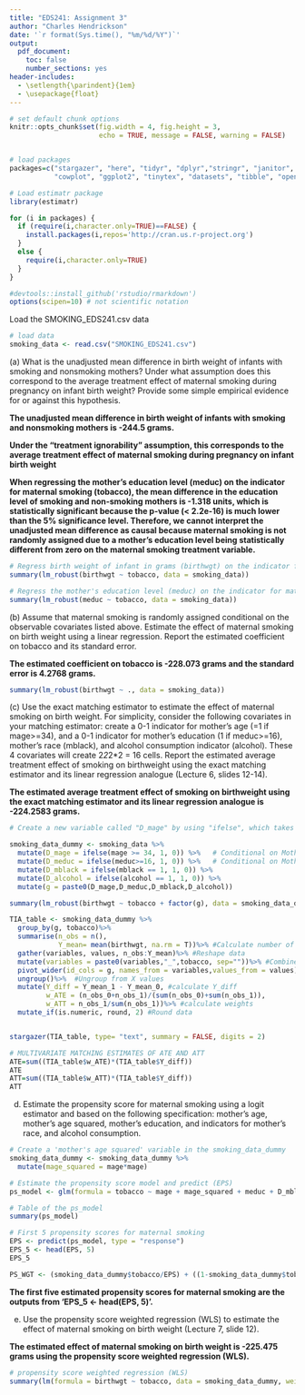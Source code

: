 ```yaml
---
title: "EDS241: Assignment 3"
author: "Charles Hendrickson"
date: '`r format(Sys.time(), "%m/%d/%Y")`'
output: 
  pdf_document:
    toc: false
    number_sections: yes
header-includes:
  - \setlength{\parindent}{1em}
  - \usepackage{float}
---
```


```r

# set default chunk options
knitr::opts_chunk$set(fig.width = 4, fig.height = 3, 
                      echo = TRUE, message = FALSE, warning = FALSE)


# load packages
packages=c("stargazer", "here", "tidyr", "dplyr","stringr", "janitor", 
           "cowplot", "ggplot2", "tinytex", "datasets", "tibble", "openxlsx", "estimatr", "car", "readxl")

# Load estimatr package
library(estimatr)

for (i in packages) {
  if (require(i,character.only=TRUE)==FALSE) {
    install.packages(i,repos='http://cran.us.r-project.org')
  }
  else {
    require(i,character.only=TRUE)
  }
}

#devtools::install_github('rstudio/rmarkdown')
options(scipen=10) # not scientific notation

```

Load the SMOKING_EDS241.csv data

```r
# load data 
smoking_data <- read.csv("SMOKING_EDS241.csv")

```

\noindent (a) What is the unadjusted mean difference in birth weight of infants with smoking and nonsmoking mothers? Under what assumption does this correspond to the average treatment effect of maternal smoking during pregnancy on infant birth weight? Provide some simple empirical evidence for or against this hypothesis.


**The unadjusted mean difference in birth weight of infants with smoking and nonsmoking mothers is -244.5 grams.**

**Under the "treatment ignorability" assumption, this corresponds to the average treatment effect of maternal smoking during pregnancy on infant birth weight**

**When regressing the mother's education level (meduc) on the indicator for maternal smoking (tobacco), the mean difference in the education level of smoking and non-smoking mothers is -1.318 units, which is statistically significant because the p-value (< 2.2e-16) is much lower than the 5% significance level. Therefore, we cannot interpret the unadjusted mean difference as causal because maternal smoking is not randomly assigned due to a mother's education level being statistically different from zero on the maternal smoking treatment variable.**

```r
# Regress birth weight of infant in grams (birthwgt) on the indicator for maternal smoking (tobacco)
summary(lm_robust(birthwgt ~ tobacco, data = smoking_data))
```

```r
# Regress the mother's education level (meduc) on the indicator for maternal smoking (tobacco)
summary(lm_robust(meduc ~ tobacco, data = smoking_data))
```

\noindent (b) Assume that maternal smoking is randomly assigned conditional on the observable covariates listed above. Estimate the effect of maternal smoking on birth weight using a linear regression. Report the estimated coefficient on tobacco and its standard error.


**The estimated coefficient on tobacco is -228.073 grams and the standard error is 4.2768 grams.**

```r
summary(lm_robust(birthwgt ~ ., data = smoking_data))
```

\noindent (c) Use the exact matching estimator to estimate the effect of maternal smoking on birth weight. For simplicity, consider the following covariates in your matching estimator: create a 0-1 indicator for mother's age (=1 if mage\>=34), and a 0-1 indicator for mother's education (1 if meduc\>=16), mother's race (mblack), and alcohol consumption indicator (alcohol). These 4 covariates will create 2*2*2\*2 = 16 cells. Report the estimated average treatment effect of smoking on birthweight using the exact matching estimator and its linear regression analogue (Lecture 6, slides 12-14).


**The estimated average treatment effect of smoking on birthweight using the exact matching estimator and its linear regression analogue is -224.2583 grams.**

```r
# Create a new variable called "D_mage" by using "ifelse", which takes a condition, followed by what the output should be if the condition is met, followed by the output of the condition is not met.

smoking_data_dummy <- smoking_data %>% 
  mutate(D_mage = ifelse(mage >= 34, 1, 0)) %>%   # Conditional on Mother's Age 
  mutate(D_meduc = ifelse(meduc>=16, 1, 0)) %>%   # Conditional on Mother's Education
  mutate(D_mblack = ifelse(mblack == 1, 1, 0)) %>%
  mutate(D_alcohol = ifelse(alcohol == 1, 1, 0)) %>% 
  mutate(g = paste0(D_mage,D_meduc,D_mblack,D_alcohol))

summary(lm_robust(birthwgt ~ tobacco + factor(g), data = smoking_data_dummy))

```

```r
TIA_table <- smoking_data_dummy %>%
  group_by(g, tobacco)%>% 
  summarise(n_obs = n(),
            Y_mean= mean(birthwgt, na.rm = T))%>% #Calculate number of observations and Y mean by X by treatment cells
  gather(variables, values, n_obs:Y_mean)%>% #Reshape data
  mutate(variables = paste0(variables,"_",tobacco, sep=""))%>% #Combine the treatment and variables for reshaping
  pivot_wider(id_cols = g, names_from = variables,values_from = values)%>% #Reshape data by treatment and X cell
  ungroup()%>%  #Ungroup from X values
  mutate(Y_diff = Y_mean_1 - Y_mean_0, #calculate Y_diff
         w_ATE = (n_obs_0+n_obs_1)/(sum(n_obs_0)+sum(n_obs_1)),
         w_ATT = n_obs_1/sum(n_obs_1))%>% #calculate weights
  mutate_if(is.numeric, round, 2) #Round data


stargazer(TIA_table, type= "text", summary = FALSE, digits = 2)

# MULTIVARIATE MATCHING ESTIMATES OF ATE AND ATT
ATE=sum((TIA_table$w_ATE)*(TIA_table$Y_diff))
ATE
ATT=sum((TIA_table$w_ATT)*(TIA_table$Y_diff))
ATT

```

(d) Estimate the propensity score for maternal smoking using a logit estimator and based on the following specification: mother's age, mother's age squared, mother's education, and indicators for mother's race, and alcohol consumption.

```r
# Create a 'mother's age squared' variable in the smoking_data_dummy
smoking_data_dummy <- smoking_data_dummy %>% 
  mutate(mage_squared = mage*mage)
```

```r
# Estimate the propensity score model and predict (EPS)
ps_model <- glm(formula = tobacco ~ mage + mage_squared + meduc + D_mblack + D_alcohol, family = binomial(), data = smoking_data_dummy)

# Table of the ps_model
summary(ps_model)

# First 5 propensity scores for maternal smoking
EPS <- predict(ps_model, type = "response")
EPS_5 <- head(EPS, 5)
EPS_5

PS_WGT <- (smoking_data_dummy$tobacco/EPS) + ((1-smoking_data_dummy$tobacco)/(1-EPS))
```

**The first five estimated propensity scores for maternal smoking are the outputs from 'EPS_5 <- head(EPS, 5)'.**

(e) Use the propensity score weighted regression (WLS) to estimate the effect of maternal smoking on birth weight (Lecture 7, slide 12).

**The estimated effect of maternal smoking on birth weight is -225.475 grams using the propensity score weighted regression (WLS).**

```r
# propensity score weighted regression (WLS)
summary(lm(formula = birthwgt ~ tobacco, data = smoking_data_dummy, weights = PS_WGT))
```
